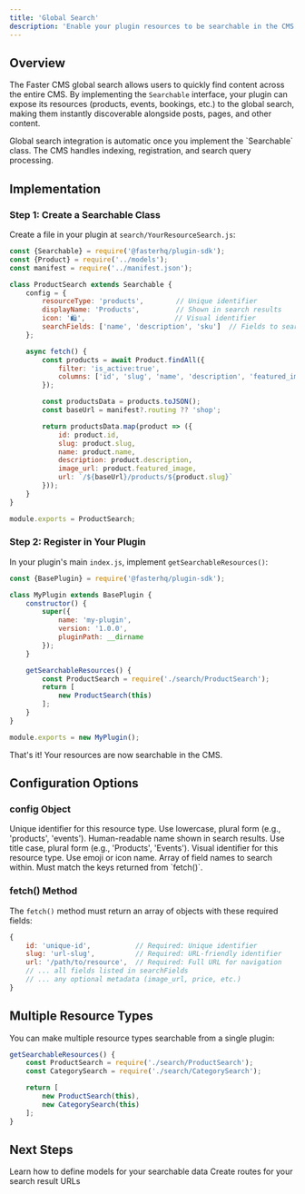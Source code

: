 ```yaml
---
title: 'Global Search'
description: 'Enable your plugin resources to be searchable in the CMS global search'
---
```


## Overview

The Faster CMS global search allows users to quickly find content across the entire CMS. By implementing the `Searchable` interface, your plugin can expose its resources (products, events, bookings, etc.) to the global search, making them instantly discoverable alongside posts, pages, and other content.

<Info>
Global search integration is automatic once you implement the `Searchable` class. The CMS handles indexing, registration, and search query processing.
</Info>

## Implementation

### Step 1: Create a Searchable Class

Create a file in your plugin at `search/YourResourceSearch.js`:

```javascript
const {Searchable} = require('@fasterhq/plugin-sdk');
const {Product} = require('../models');
const manifest = require('../manifest.json');

class ProductSearch extends Searchable {
    config = {
        resourceType: 'products',        // Unique identifier
        displayName: 'Products',         // Shown in search results
        icon: '🛍️',                      // Visual identifier
        searchFields: ['name', 'description', 'sku']  // Fields to search
    };

    async fetch() {
        const products = await Product.findAll({
            filter: 'is_active:true',
            columns: ['id', 'slug', 'name', 'description', 'featured_image']
        });

        const productsData = products.toJSON();
        const baseUrl = manifest?.routing ?? 'shop';

        return productsData.map(product => ({
            id: product.id,
            slug: product.slug,
            name: product.name,
            description: product.description,
            image_url: product.featured_image,
            url: `/${baseUrl}/products/${product.slug}`
        }));
    }
}

module.exports = ProductSearch;
```

### Step 2: Register in Your Plugin

In your plugin's main `index.js`, implement `getSearchableResources()`:

```javascript
const {BasePlugin} = require('@fasterhq/plugin-sdk');

class MyPlugin extends BasePlugin {
    constructor() {
        super({
            name: 'my-plugin',
            version: '1.0.0',
            pluginPath: __dirname
        });
    }

    getSearchableResources() {
        const ProductSearch = require('./search/ProductSearch');
        return [
            new ProductSearch(this)
        ];
    }
}

module.exports = new MyPlugin();
```

That's it! Your resources are now searchable in the CMS.

## Configuration Options

### config Object

<ParamField path="resourceType" type="string" required>
  Unique identifier for this resource type. Use lowercase, plural form (e.g., 'products', 'events').
</ParamField>

<ParamField path="displayName" type="string" required>
  Human-readable name shown in search results. Use title case, plural form (e.g., 'Products', 'Events').
</ParamField>

<ParamField path="icon" type="string" default="📄">
  Visual identifier for this resource type. Use emoji or icon name.
</ParamField>

<ParamField path="searchFields" type="string[]" required>
  Array of field names to search within. Must match the keys returned from `fetch()`.
</ParamField>

### fetch() Method

The `fetch()` method must return an array of objects with these required fields:

```javascript
{
    id: 'unique-id',           // Required: Unique identifier
    slug: 'url-slug',          // Required: URL-friendly identifier
    url: '/path/to/resource',  // Required: Full URL for navigation
    // ... all fields listed in searchFields
    // ... any optional metadata (image_url, price, etc.)
}
```

## Multiple Resource Types

You can make multiple resource types searchable from a single plugin:

```javascript
getSearchableResources() {
    const ProductSearch = require('./search/ProductSearch');
    const CategorySearch = require('./search/CategorySearch');

    return [
        new ProductSearch(this),
        new CategorySearch(this)
    ];
}
```

## Next Steps

<CardGroup cols={2}>
  <Card title="Models" icon="database" href="/core-concepts/models">
    Learn how to define models for your searchable data
  </Card>
  <Card title="Routes" icon="route" href="/building/routes">
    Create routes for your search result URLs
  </Card>
</CardGroup>
